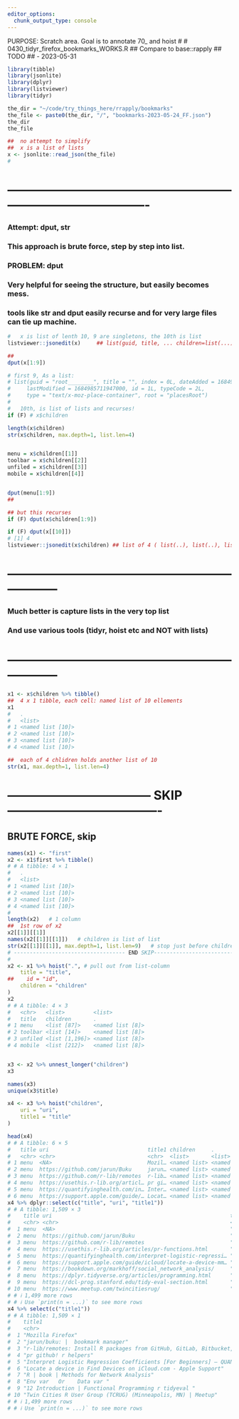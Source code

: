 ```yaml
---
editor_options: 
  chunk_output_type: console
---
```


PURPOSE:   Scratch area.   Goal is to annotate 70_ and hoist
#
#  0430_tidyr_firefox_bookmarks_WORKS.R
##  Compare to base::rapply
##  TODO
##      -   2023-05-31

```r
library(tibble)
library(jsonlite)
library(dplyr)
library(listviewer)
library(tidyr)
```   

```r
the_dir = "~/code/try_things_here/rrapply/bookmarks"
the_file <- paste0(the_dir, "/", "bookmarks-2023-05-24_FF.json")
the_dir
the_file

##  no attempt to simplify
##  x is a list of lists
x <- jsonlite::read_json(the_file)
#
```



# ----------------------------------------------------------------------------------------

### Attempt:  dput, str
### This approach is brute force, step by step into list.
### PROBLEM: dput
### Very helpful for seeing the structure, but easily becomes mess.
### tools like str and dput  easily recurse and for very large files can tie up machine.
```r
#   x is list of lenth 10, 9 are singletons, the 10th is list   
listviewer::jsonedit(x)     ## list(guid, title, ... children=list(...))

## 
dput(x[1:9])

# first 9, As a list:
# list(guid = "root________", title = "", index = 0L, dateAdded = 1684955179130000, 
#     lastModified = 1684985711947000, id = 1L, typeCode = 2L, 
#     type = "text/x-moz-place-container", root = "placesRoot")
#   
#   10th, is list of lists and recurses!
if (F) # x$children

length(x$children)
str(x$children, max.depth=1, list.len=4)


menu = x$children[[1]]
toolbar = x$children[[2]]
unfiled = x$children[[3]]
mobile = x$children[[4]]


dput(menu[1:9])
##  

## but this recurses
if (F) dput(x$children[1:9])

if (F) dput(x[[10]])
# [1] 4
listviewer::jsonedit(x$children) ## list of 4 ( list(..), list(..), list(..), list(..))
```


# ------------------------------------------------------------------
###  Much better is capture lists in the very top list
###  And use various tools  (tidyr, hoist etc  and NOT with lists)
# ------------------------------------------------------------------
```r
x1 <- x$children %>% tibble()
##  4 x 1 tibble, each cell: named list of 10 ellements
x1
#   .                
#   <list>           
# 1 <named list [10]>
# 2 <named list [10]>
# 3 <named list [10]>
# 4 <named list [10]>

##  each of 4 chlidren holds another list of 10 
str(x1, max.depth=1, list.len=4)

```

# ----------------------------------- SKIP-------------------------------------
## BRUTE FORCE, skip
```r

names(x1) <- "first"
x2 <- x1$first %>% tibble()
# # A tibble: 4 × 1
#   .                
#   <list>           
# 1 <named list [10]>
# 2 <named list [10]>
# 3 <named list [10]>
# 4 <named list [10]>
#
length(x2)   # 1 column
##  1st row of x2    
x2[[1]][[1]]
names(x2[[1]][[1]])   # children is list of list
str(x2[[1]][[1]], max.depth=1, list.len=9)   # stop just before children
# ----------------------------------- END SKIP-------------------------------------
#
x2 <- x1 %>% hoist(".", # pull out from list-column
    title = "title",
##    id = "id",
    children = "children"
)
x2
# # A tibble: 4 × 3
#   <chr>   <list>         <list>
#   title   children       .
# 1 menu    <list [87]>    <named list [8]>
# 2 toolbar <list [14]>    <named list [8]>
# 3 unfiled <list [1,196]> <named list [8]>
# 4 mobile  <list [212]>   <named list [8]>


x3 <- x2 %>% unnest_longer("children")
x3

names(x3)
unique(x3$title)

x4 <- x3 %>% hoist("children",
    uri = "uri",
    title1 = "title"
)

head(x4)
# # A tibble: 6 × 5
#   title uri                               title1 children     .
#   <chr> <chr>                             <chr>  <list>       <list>
# 1 menu  <NA>                              Mozil… <named list> <named list>
# 2 menu  https://github.com/jarun/Buku     jarun… <named list> <named list>
# 3 menu  https://github.com/r-lib/remotes  r-lib… <named list> <named list>
# 4 menu  https://usethis.r-lib.org/articl… pr gi… <named list> <named list>
# 5 menu  https://quantifyinghealth.com/in… Inter… <named list> <named list>
# 6 menu  https://support.apple.com/guide/… Locat… <named list> <named list>
x4 %>% dplyr::select(c("title", "uri", "title1"))
# # A tibble: 1,509 × 3
#    title uri                                                        title1
#    <chr> <chr>                                                      <chr>
#  1 menu  <NA>                                                       "Mozi…
#  2 menu  https://github.com/jarun/Buku                              "jaru…
#  3 menu  https://github.com/r-lib/remotes                           "r-li…
#  4 menu  https://usethis.r-lib.org/articles/pr-functions.html       "pr g…
#  5 menu  https://quantifyinghealth.com/interpret-logistic-regressi… "Inte…
#  6 menu  https://support.apple.com/guide/icloud/locate-a-device-mm… "Loca…
#  7 menu  https://bookdown.org/markhoff/social_network_analysis/     "R | …
#  8 menu  https://dplyr.tidyverse.org/articles/programming.html      "Env …
#  9 menu  https://dcl-prog.stanford.edu/tidy-eval-section.html       "12 I…
# 10 menu  https://www.meetup.com/twincitiesrug/                      "Twin…
# # ℹ 1,499 more rows
# # ℹ Use `print(n = ...)` to see more rows
x4 %>% select(c("title1"))
# # A tibble: 1,509 × 1
#    title1
#    <chr>
#  1 "Mozilla Firefox"
#  2 "jarun/buku: |  bookmark manager"
#  3 "r-lib/remotes: Install R packages from GitHub, GitLab, Bitbucket, git…
#  4 "pr github! r helpers"
#  5 "Interpret Logistic Regression Coefficients [For Beginners] – QUANTIFY…
#  6 "Locate a device in Find Devices on iCloud.com - Apple Support"
#  7 "R | book | Methods for Network Analysis"
#  8 "Env var   Or    Data var "
#  9 "12 Introduction | Functional Programming r tidyeval "
# 10 "Twin Cities R User Group (TCRUG) (Minneapolis, MN) | Meetup"
# # ℹ 1,499 more rows
# # ℹ Use `print(n = ...)` to see more rows
```
